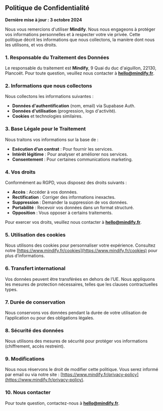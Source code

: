 ## Politique de Confidentialité

**Dernière mise à jour : 3 octobre 2024**

Nous vous remercions d'utiliser **Mindify**. Nous nous engageons à protéger vos informations personnelles et à respecter votre vie privée. Cette politique décrit les informations que nous collectons, la manière dont nous les utilisons, et vos droits.

### 1. Responsable du Traitement des Données

Le responsable du traitement est **Mindify**, 9 Quai du duc d'aiguillon, 22130, Plancoët. Pour toute question, veuillez nous contacter à **hello@mindify.fr**.

### 2. Informations que nous collectons

Nous collectons les informations suivantes :

- **Données d'authentification** (nom, email) via Supabase Auth.
- **Données d'utilisation** (progression, logs d'activité).
- **Cookies** et technologies similaires.

### 3. Base Légale pour le Traitement

Nous traitons vos informations sur la base de :

- **Exécution d’un contrat** : Pour fournir les services.
- **Intérêt légitime** : Pour analyser et améliorer nos services.
- **Consentement** : Pour certaines communications marketing.

### 4. Vos droits

Conformément au RGPD, vous disposez des droits suivants :

- **Accès** : Accéder à vos données.
- **Rectification** : Corriger des informations inexactes.
- **Suppression** : Demander la suppression de vos données.
- **Portabilité** : Recevoir vos données dans un format structuré.
- **Opposition** : Vous opposer à certains traitements.

Pour exercer vos droits, veuillez nous contacter à **hello@mindify.fr**.

### 5. Utilisation des cookies

Nous utilisons des cookies pour personnaliser votre expérience. Consultez notre [https://www.mindify.fr/cookies](https://www.mindify.fr/cookies) pour plus d’informations.

### 6. Transfert international

Vos données peuvent être transférées en dehors de l’UE. Nous appliquons les mesures de protection nécessaires, telles que les clauses contractuelles types.

### 7. Durée de conservation

Nous conservons vos données pendant la durée de votre utilisation de l’application ou pour des obligations légales.

### 8. Sécurité des données

Nous utilisons des mesures de sécurité pour protéger vos informations (chiffrement, accès restreint).

### 9. Modifications

Nous nous réservons le droit de modifier cette politique. Vous serez informé par email ou via notre site : [https://www.mindify.fr/privacy-policy](https://www.mindify.fr/privacy-policy).

### 10. Nous contacter

Pour toute question, contactez-nous à **hello@mindify.fr**.
